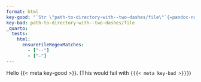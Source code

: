 ```yaml
---
format: html
key-good: "`Str \"path-to-directory-with--two-dashes/file\"`{=pandoc-native}"
key-bad: path-to-directory-with--two-dashes/file
_quarto:
  tests:
    html:
      ensureFileRegexMatches:
        - ["--"]
        - ["–"]
---
```


Hello {{< meta key-good >}}. (This would fail with `{{{< meta key-bad >}}}`)
